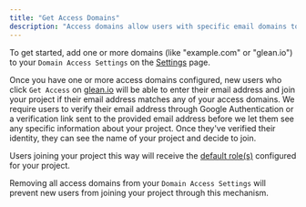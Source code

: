 ```yaml
---
title: "Get Access Domains"
description: "Access domains allow users with specific email domains to join your project without a link or invite."
---
```


To get started, add one or more domains (like "example.com" or "glean.io") to your `Domain Access Settings` on the [Settings](https://glean.io/app/p/settings) page.

Once you have one or more access domains configured, new users who click `Get Access` on [glean.io](https://glean.io/) will be able to enter their email address and join your project if their email address matches any of your access domains. We require users to verify their email address through Google Authentication or a verification link sent to the provided email address before we let them see any specific information about your project. Once they've verified their identity, they can see the name of your project and decide to join.

Users joining your project this way will receive the [default role(s)](/project-management/users-and-permissions) configured for your project.

Removing all access domains from your `Domain Access Settings` will prevent new users from joining your project through this mechanism.
